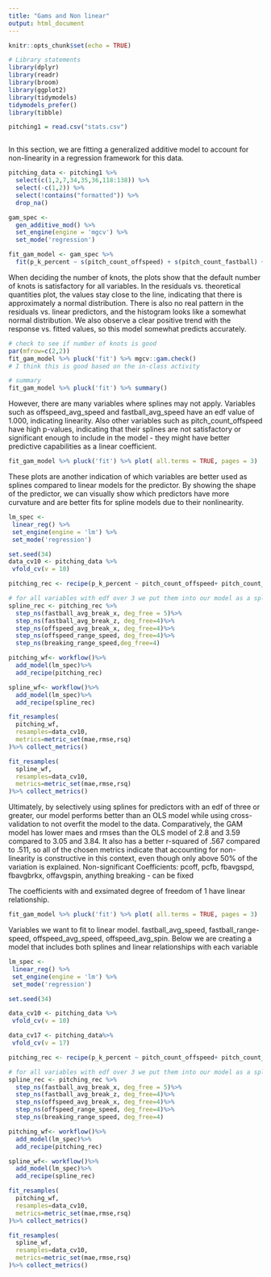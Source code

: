 ```yaml
---
title: "Gams and Non linear"
output: html_document
---
```


```r
knitr::opts_chunk$set(echo = TRUE)
```

```r
# Library statements
library(dplyr)
library(readr)
library(broom)
library(ggplot2)
library(tidymodels)
tidymodels_prefer()
library(tibble)

pitching1 = read.csv("stats.csv")



```

In this section, we are fitting a generalized additive model to account for non-linearity in a regression framework for this data.
```r
pitching_data <- pitching1 %>%
  select(c(1,2,7,34,35,36,118:138)) %>%
  select(-c(1,2)) %>%
  select(!contains("formatted")) %>%
  drop_na()

gam_spec <-
  gen_additive_mod() %>%
  set_engine(engine = 'mgcv') %>%
  set_mode('regression')

fit_gam_model <- gam_spec %>%
  fit(p_k_percent ~ s(pitch_count_offspeed) + s(pitch_count_fastball) + s(pitch_count_breaking) + s(fastball_avg_speed) + s(fastball_avg_spin) + s(fastball_avg_break_x) + s(fastball_avg_break_z) + s(fastball_avg_break) + s(fastball_range_speed) + s(offspeed_avg_speed) + s(offspeed_avg_spin) + s(offspeed_avg_break_x) + s(offspeed_avg_break_z) + s(offspeed_avg_break) + s(offspeed_range_speed) + s(breaking_avg_speed) + s(breaking_avg_spin) + s(breaking_avg_break_x) + s(breaking_avg_break_z) + s(breaking_avg_break) + s(breaking_range_speed), data = pitching_data)
```
When deciding the number of knots, the plots show that the default number of knots is satisfactory for all variables. In the residuals vs. theoretical quantities plot, the values stay close to the line, indicating that there is approximately a normal distribution. There is also no real pattern in the residuals vs. linear predictors, and the histogram looks like a somewhat normal distribution. We also observe a clear positive trend with the response vs. fitted values, so this model somewhat predicts accurately. 
```r
# check to see if number of knots is good
par(mfrow=c(2,2))
fit_gam_model %>% pluck('fit') %>% mgcv::gam.check()
# I think this is good based on the in-class activity

# summary
fit_gam_model %>% pluck('fit') %>% summary()
```
However, there are many variables where splines may not apply. Variables such as offspeed_avg_speed and fastball_avg_speed have an edf value of 1.000, indicating linearity. Also other variables such as pitch_count_offspeed have high p-values, indicating that their splines are not satisfactory or significant enough to include in the model - they might have better predictive capabilities as a linear coefficient.

```r
fit_gam_model %>% pluck('fit') %>% plot( all.terms = TRUE, pages = 3)
```
These plots are another indication of which variables are better used as splines compared to linear models for the predictor. By showing the shape of the predictor, we can visually show which predictors have more curvature and are better fits for spline models due to their nonlinearity.
```r
lm_spec <-
 linear_reg() %>%
 set_engine(engine = 'lm') %>%
 set_mode('regression')

set.seed(34) 
data_cv10 <- pitching_data %>%
 vfold_cv(v = 10)

pitching_rec <- recipe(p_k_percent ~ pitch_count_offspeed+ pitch_count_fastball + pitch_count_breaking + fastball_avg_speed + fastball_avg_spin + fastball_avg_break_x + fastball_avg_break_z + fastball_avg_break + fastball_range_speed + offspeed_avg_speed + offspeed_avg_spin + offspeed_avg_break_x + offspeed_avg_break_z + offspeed_avg_break + offspeed_range_speed + breaking_avg_speed + breaking_avg_spin + breaking_avg_break_x + breaking_avg_break_z + breaking_avg_break + breaking_range_speed, data=pitching_data)

# for all variables with edf over 3 we put them into our model as a spline 
spline_rec <- pitching_rec %>% 
  step_ns(fastball_avg_break_x, deg_free = 5)%>%
  step_ns(fastball_avg_break_z, deg_free=4)%>% 
  step_ns(offspeed_avg_break_x, deg_free=4)%>% 
  step_ns(offspeed_range_speed, deg_free=4)%>% 
  step_ns(breaking_range_speed,deg_free=4)

pitching_wf<- workflow()%>% 
  add_model(lm_spec)%>%
  add_recipe(pitching_rec)

spline_wf<- workflow()%>% 
  add_model(lm_spec)%>%
  add_recipe(spline_rec)

fit_resamples(
  pitching_wf, 
  resamples=data_cv10,
  metrics=metric_set(mae,rmse,rsq)
)%>% collect_metrics() 

fit_resamples(
  spline_wf, 
  resamples=data_cv10,
  metrics=metric_set(mae,rmse,rsq)
)%>% collect_metrics() 
```
Ultimately, by selectively using splines for predictors with an edf of three or greater, our model performs better than an OLS model while using cross-validation to not overfit the model to the data. Comparatively, the GAM model has lower maes and rmses than the OLS model of 2.8 and 3.59 compared to 3.05 and 3.84. It also has a better r-squared of .567 compared to .511, so all of the chosen metrics indicate that accounting for non-linearity is constructive in this context, even though only above 50% of the variation is explained.
Non-significant Coefficients: pcoff, pcfb, fbavgspd, fbavgbrkx, offavgspin, anything breaking - can be fixed

The coefficients with and exsimated degree of freedom of 1 have linear relationship. 

```r
fit_gam_model %>% pluck('fit') %>% plot( all.terms = TRUE, pages = 3)

```
Variables we want to fit to linear model. fastball_avg_speed, fastball_range-speed, offspeed_avg_speed, offspeed_avg_spin. 
Below we are creating a model that includes both splines and linear relationships with each variable 
```r
lm_spec <-
 linear_reg() %>%
 set_engine(engine = 'lm') %>%
 set_mode('regression')

set.seed(34) 

data_cv10 <- pitching_data %>%
 vfold_cv(v = 10)

data_cv17 <- pitching_data%>%
 vfold_cv(v = 17)

pitching_rec <- recipe(p_k_percent ~ pitch_count_offspeed+ pitch_count_fastball + pitch_count_breaking + fastball_avg_speed + fastball_avg_spin + fastball_avg_break_x + fastball_avg_break_z + fastball_avg_break + fastball_range_speed + offspeed_avg_speed + offspeed_avg_spin + offspeed_avg_break_x + offspeed_avg_break_z + offspeed_avg_break + offspeed_range_speed + breaking_avg_speed + breaking_avg_spin + breaking_avg_break_x + breaking_avg_break_z + breaking_avg_break + breaking_range_speed, data=pitching_data)

# for all variables with edf over 3 we put them into our model as a spline 
spline_rec <- pitching_rec %>% 
  step_ns(fastball_avg_break_x, deg_free = 5)%>%
  step_ns(fastball_avg_break_z, deg_free=4)%>% 
  step_ns(offspeed_avg_break_x, deg_free=4)%>% 
  step_ns(offspeed_range_speed, deg_free=4)%>% 
  step_ns(breaking_range_speed, deg_free=4)

pitching_wf<- workflow()%>% 
  add_model(lm_spec)%>%
  add_recipe(pitching_rec)

spline_wf<- workflow()%>% 
  add_model(lm_spec)%>%
  add_recipe(spline_rec)

fit_resamples(
  pitching_wf, 
  resamples=data_cv10,
  metrics=metric_set(mae,rmse,rsq)
)%>% collect_metrics() 

fit_resamples(
  spline_wf, 
  resamples=data_cv10,
  metrics=metric_set(mae,rmse,rsq)
)%>% collect_metrics() 

  
```


